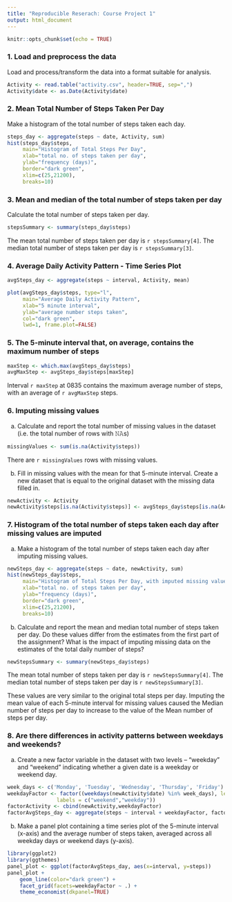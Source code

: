 ```yaml
---
title: "Reproducible Reserach: Course Project 1"
output: html_document
---
```


```r
knitr::opts_chunk$set(echo = TRUE)
```

### 1. Load and preprocess the data
Load and process/transform the data into a format suitable for analysis.
  
```r
Activity <- read.table("activity.csv", header=TRUE, sep=",")
Activity$date <- as.Date(Activity$date)

```

### 2. Mean Total Number of Steps Taken Per Day
Make a histogram of the total number of steps taken each day.

```r
steps_day <- aggregate(steps ~ date, Activity, sum)
hist(steps_day$steps,
     main="Histogram of Total Steps Per Day",
     xlab="total no. of steps taken per day",
     ylab="frequency (days)",
     border="dark green",
     xlim=c(25,21200),
     breaks=10)
```

### 3. Mean and median of the total number of steps taken per day
Calculate the total number of steps taken per day.

```r
stepsSummary <- summary(steps_day$steps)
```

The mean total number of steps taken per day is `r stepsSummary[4]`.
The median total number of steps taken per day is `r stepsSummary[3]`.

### 4. Average Daily Activity Pattern - Time Series Plot

```r
avgSteps_day <- aggregate(steps ~ interval, Activity, mean)

plot(avgSteps_day$steps, type="l",
     main="Average Daily Activity Pattern",
     xlab="5 minute interval",
     ylab="average number steps taken",
     col="dark green",
     lwd=1, frame.plot=FALSE)
```

### 5. The 5-minute interval that, on average, contains the maximum number of steps

```r
maxStep <- which.max(avgSteps_day$steps)
avgMaxStep <- avgSteps_day$steps[maxStep]
```

Interval `r maxStep` at 0835 contains the maximum average number of steps, with an average of `r avgMaxStep` steps.  

### 6. Imputing missing values

a. Calculate and report the total number of missing values in the dataset (i.e. the total number of rows with 𝙽𝙰s)

```r
missingValues <- sum(is.na(Activity$steps))
```
There are `r missingValues` rows with missing values.

b. Fill in missing values with the mean for that 5-minute interval. Create a new dataset that is equal to the original dataset with the missing data filled in.

```r
newActivity <- Activity
newActivity$steps[is.na(Activity$steps)] <- avgSteps_day$steps[is.na(Activity$steps)]
```

### 7. Histogram of the total number of steps taken each day after missing values are imputed

a. Make a histogram of the total number of steps taken each day after imputing missing values.

```r
newSteps_day <- aggregate(steps ~ date, newActivity, sum)
hist(newSteps_day$steps,
     main="Histogram of Total Steps Per Day, with imputed missing values",
     xlab="total no. of steps taken per day",
     ylab="frequency (days)",
     border="dark green",
     xlim=c(25,21200),
     breaks=10)
```

b. Calculate and report the mean and median total number of steps taken per day. Do these values differ from the estimates from the first part of the assignment? What is the impact of imputing missing data on the estimates of the total daily number of steps?

```r
newStepsSummary <- summary(newSteps_day$steps)
```

The mean total number of steps taken per day is `r newStepsSummary[4]`.
The median total number of steps taken per day is `r newStepsSummary[3]`.

These values are very similar to the original total steps per day. Imputing the mean value of each 5-minute interval for missing values caused the Median number of steps per day to increase to the value of the Mean number of steps per day.

### 8. Are there differences in activity patterns between weekdays and weekends?

a. Create a new factor variable in the dataset with two levels – “weekday” and “weekend” indicating whether a given date is a weekday or weekend day.

```r
week_days <- c('Monday', 'Tuesday', 'Wednesday', 'Thursday', 'Friday')
weekdayFactor <- factor((weekdays(newActivity$date) %in% week_days), levels = c(FALSE, TRUE), 
                labels = c("weekend","weekday"))
factorActivity <- cbind(newActivity,weekdayFactor)
factorAvgSteps_day <- aggregate(steps ~ interval + weekdayFactor, factorActivity, mean)
```

b. Make a panel plot containing a time series plot of the 5-minute interval (x-axis) and the average number of steps taken, averaged across all weekday days or weekend days (y-axis).

```r
library(ggplot2)
library(ggthemes)
panel_plot <- ggplot(factorAvgSteps_day, aes(x=interval, y=steps))
panel_plot + 
    geom_line(color="dark green") +
    facet_grid(facets=weekdayFactor ~ .) +
    theme_economist(dkpanel=TRUE)
```

